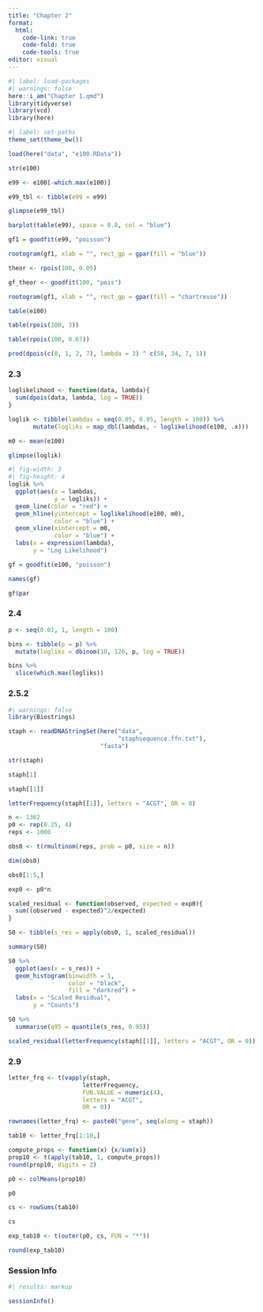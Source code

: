 ```yaml
---
title: "Chapter 2"
format: 
  html:
    code-link: true
    code-fold: true
    code-tools: true
editor: visual
---
```


```r
#| label: load-packages
#| warnings: false
here::i_am("Chapter 1.qmd")
library(tidyverse)
library(vcd)
library(here)
```

```r
#| label: set-paths
theme_set(theme_bw())
```

```r
load(here("data", "e100.RData"))

str(e100)
```

```r
e99 <- e100[-which.max(e100)] 

e99_tbl <- tibble(e99 = e99)

glimpse(e99_tbl)
```

```r
barplot(table(e99), space = 0.8, col = "blue")
```

```r
gf1 = goodfit(e99, "poisson")

rootogram(gf1, xlab = "", rect_gp = gpar(fill = "blue"))
```

```r
theor <- rpois(100, 0.05)

gf_theor <- goodfit(100, "pois")

rootogram(gf1, xlab = "", rect_gp = gpar(fill = "chartreuse"))
```

```r
table(e100)
```

```r
table(rpois(100, 3))
```

```r
table(rpois(100, 0.67))
```

```r
prod(dpois(c(0, 1, 2, 7), lambda = 3) ^ c(58, 34, 7, 1))
```

### 2.3

```r
loglikelihood <- function(data, lambda){
  sum(dpois(data, lambda, log = TRUE))
}

loglik <- tibble(lambdas = seq(0.05, 0.95, length = 100)) %>%
       mutate(logliks = map_dbl(lambdas, ~ loglikelihood(e100, .x)))

m0 <- mean(e100)

glimpse(loglik)
```

```r
#| fig-width: 3
#| fig-height: 4
loglik %>%
  ggplot(aes(x = lambdas,
             y = logliks)) +
  geom_line(color = "red") +
  geom_hline(yintercept = loglikelihood(e100, m0),
             color = "blue") +
  geom_vline(xintercept = m0,
             color = "blue") +
  labs(x = expression(lambda),
       y = "Log Likelihood")
```

```r
gf = goodfit(e100, "poisson")

names(gf)
```

```r
gf$par
```

### 2.4

```r
p <- seq(0.01, 1, length = 100)

bins <- tibble(p = p) %>%
  mutate(logliks = dbinom(10, 120, p, log = TRUE))
```

```r
bins %>%
  slice(which.max(logliks))
```

### 2.5.2

```r
#| warnings: false
library(Biostrings)

staph <- readDNAStringSet(here("data", 
                               "staphsequence.ffn.txt"),
                          "fasta")

str(staph)
```

```r
staph[1]
```

```r
staph[[1]]
```

```r
letterFrequency(staph[[1]], letters = "ACGT", OR = 0)
```

```r
n <- 1362
p0 <- rep(0.25, 4)
reps <- 1000

obs0 <- t(rmultinom(reps, prob = p0, size = n))

dim(obs0)
```

```r
obs0[1:5,]
```

```r
exp0 <- p0*n

scaled_residual <- function(observed, expected = exp0){
  sum((observed - expected)^2/expected)
}

S0 <- tibble(s_res = apply(obs0, 1, scaled_residual))

summary(S0)
```

```r
S0 %>%
  ggplot(aes(x = s_res)) +
  geom_histogram(binwidth = 1,
                 color = "black",
                 fill = "darkred") +
  labs(x = "Scaled Residual",
       y = "Counts")
```

```r
S0 %>%
  summarise(q95 = quantile(s_res, 0.95))
```

```r
scaled_residual(letterFrequency(staph[[1]], letters = "ACGT", OR = 0))
```

### 2.9

```r
letter_frq <- t(vapply(staph, 
                     letterFrequency, 
                     FUN.VALUE = numeric(4),
                     letters = "ACGT", 
                     OR = 0))

rownames(letter_frq) <- paste0("gene", seq(along = staph))

tab10 <- letter_frq[1:10,]

compute_props <- function(x) {x/sum(x)}
prop10 <- t(apply(tab10, 1, compute_props))
round(prop10, digits = 2)
```

```r
p0 <- colMeans(prop10)

p0
```

```r
cs <- rowSums(tab10)

cs
```

```r
exp_tab10 <- t(outer(p0, cs, FUN = "*"))

round(exp_tab10)
```

### Session Info

```r
#| results: markup

sessionInfo()
```
